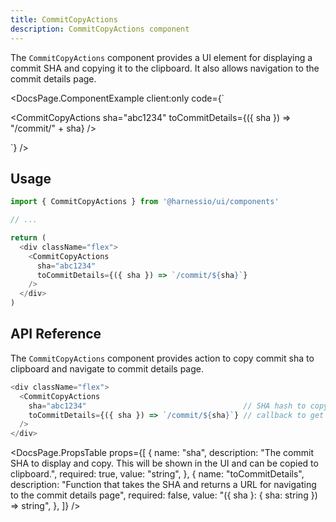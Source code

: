 ```yaml
---
title: CommitCopyActions
description: CommitCopyActions component
---
```


The `CommitCopyActions` component provides a UI element for displaying a commit SHA and copying it to the clipboard. It also allows navigation to the commit details page.


<DocsPage.ComponentExample
  client:only
  code={`<div className="flex">
    <CommitCopyActions sha="abc1234" toCommitDetails={({ sha }) => "/commit/" + sha} />
</div>`}
/>

## Usage

```typescript jsx
import { CommitCopyActions } from '@harnessio/ui/components'

// ...

return (
  <div className="flex">
    <CommitCopyActions
      sha="abc1234"
      toCommitDetails={({ sha }) => `/commit/${sha}`}
    />
  </div>
)
```

## API Reference

The `CommitCopyActions` component provides action to copy commit sha to clipboard and navigate to commit details page.

```typescript jsx
<div className="flex">
  <CommitCopyActions
    sha="abc1234"                                   // SHA hash to copy to clipboard
    toCommitDetails={({ sha }) => `/commit/${sha}`} // callback to get the unique URL to navigate to on click
  />
</div>
```

<DocsPage.PropsTable
  props={[
    {
      name: "sha",
      description:
        "The commit SHA to display and copy. This will be shown in the UI and can be copied to clipboard.",
      required: true,
      value: "string",
    },
    {
      name: "toCommitDetails",
      description:
        "Function that takes the SHA and returns a URL for navigating to the commit details page",
      required: false,
      value: "({ sha }: { sha: string }) => string",
    },
  ]}
/>
